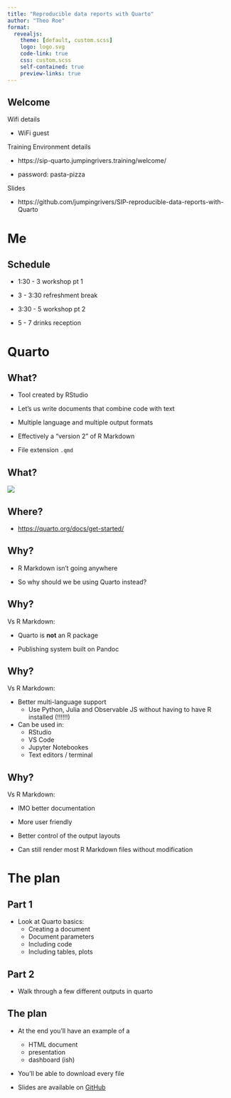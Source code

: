 ```yaml
---
title: "Reproducible data reports with Quarto"
author: "Theo Roe"
format:
  revealjs: 
    theme: [default, custom.scss]
    logo: logo.svg
    code-link: true
    css: custom.scss
    self-contained: true
    preview-links: true
---
```


## Welcome

Wifi details

* WiFi guest

Training Environment details

* https://sip-quarto.jumpingrivers.training/welcome/

* password: pasta-pizza

Slides

* https://github.com/jumpingrivers/SIP-reproducible-data-reports-with-Quarto

# Me

## Schedule

- 1:30 - 3 workshop pt 1

- 3 - 3:30 refreshment break

- 3:30 - 5 workshop pt 2

- 5 - 7 drinks reception

# Quarto

## What?

- Tool created by RStudio

- Let's us write documents that combine code with text

- Multiple language and multiple output formats

- Effectively a "version 2" of R Markdown

- File extension `.qmd`

## What?

![](mermaid.png)

## Where?

- [https://quarto.org/docs/get-started/](https://quarto.org/docs/get-started/)

## Why?

- R Markdown isn't going anywhere

- So why should we be using Quarto instead?

## Why?

Vs R Markdown:

- Quarto is **not** an R package

- Publishing system built on Pandoc

## Why?

Vs R Markdown:

- Better multi-language support 
     - Use Python, Julia and Observable JS without having to have R installed (!!!!!!)

- Can be used in:
  - RStudio
  - VS Code 
  - Jupyter Notebookes
  - Text editors / terminal
  
## Why?

Vs R Markdown:

- IMO better documentation

- More user friendly

- Better control of the output layouts

- Can still render most R Markdown files without modification

# The plan

## Part 1

- Look at Quarto basics:
  - Creating a document
  - Document parameters
  - Including code
  - Including tables, plots

## Part 2

- Walk through a few different outputs in quarto

## The plan

- At the end you'll have an example of a
  - HTML document
  - presentation
  - dashboard (ish)
  
- You'll be able to download every file

- Slides are available on [GitHub](link)
  

